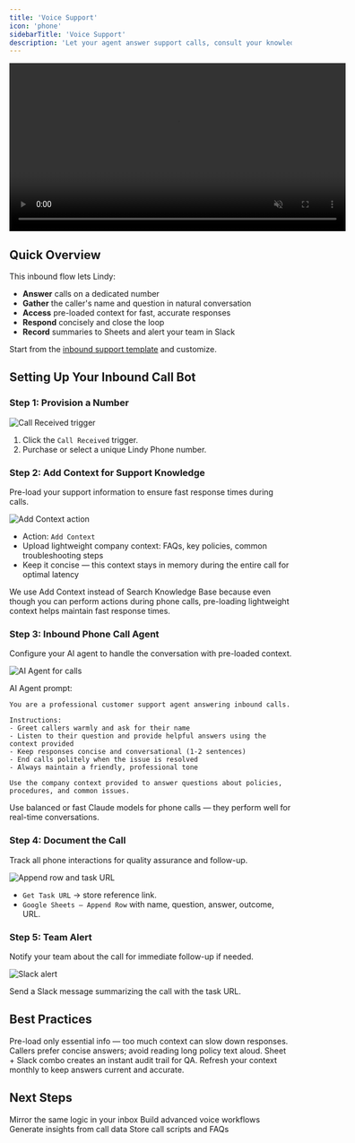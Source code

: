 ```yaml
---
title: 'Voice Support'
icon: 'phone'
sidebarTitle: 'Voice Support'
description: 'Let your agent answer support calls, consult your knowledge base, and log every interaction.'
---
```


<div style={{ display: 'flex', justifyContent: 'center', margin: '2rem 0' }}>
  <div className="video-card">
    <video
      src="/lindy-brand-assets/cs_voice_support.mp4"
      width="600"
      autoPlay
      muted
      loop
      playsInline
      style={{ display: 'block', width: '100%', borderRadius: '16px' }}
    />
  </div>
</div>

## Quick Overview

This inbound flow lets Lindy:

- **Answer** calls on a dedicated number  
- **Gather** the caller's name and question in natural conversation  
- **Access** pre-loaded context for fast, accurate responses  
- **Respond** concisely and close the loop  
- **Record** summaries to Sheets and alert your team in Slack  

Start from the [inbound support template](https://chat.lindy.ai/home/?templateId=6875ad458aeebd9c66a8b3b5) and customize.

## Setting Up Your Inbound Call Bot

### Step 1: Provision a Number

<Frame>
  <img src="/lindy-brand-assets/voice-support-trigger.png" alt="Call Received trigger" />
</Frame>

1. Click the `Call Received` trigger.  
2. Purchase or select a unique Lindy Phone number.

### Step 2: Add Context for Support Knowledge

Pre-load your support information to ensure fast response times during calls.

<Frame>
  <img src="/lindy-brand-assets/voice-support-context.png" alt="Add Context action" />
</Frame>

- Action: `Add Context`
- Upload lightweight company context: FAQs, key policies, common troubleshooting steps
- Keep it concise — this context stays in memory during the entire call for optimal latency

<Tip>
We use Add Context instead of Search Knowledge Base because even though you can perform actions during phone calls, pre-loading lightweight context helps maintain fast response times.
</Tip>

### Step 3: Inbound Phone Call Agent

Configure your AI agent to handle the conversation with pre-loaded context.

<Frame>
  <img src="/lindy-brand-assets/voice-support-agent.png" alt="AI Agent for calls" />
</Frame>

AI Agent prompt:

```
You are a professional customer support agent answering inbound calls.

Instructions:
- Greet callers warmly and ask for their name
- Listen to their question and provide helpful answers using the context provided
- Keep responses concise and conversational (1-2 sentences)
- End calls politely when the issue is resolved
- Always maintain a friendly, professional tone

Use the company context provided to answer questions about policies, procedures, and common issues.
```

<Tip> 
Use balanced or fast Claude models for phone calls — they perform well for real-time conversations.
</Tip> 

### Step 4: Document the Call

Track all phone interactions for quality assurance and follow-up.

<Frame>
  <img src="/lindy-brand-assets/voice-support-log.png" alt="Append row and task URL" />
</Frame>

- `Get Task URL` → store reference link.  
- `Google Sheets – Append Row` with name, question, answer, outcome, URL.

### Step 5: Team Alert

Notify your team about the call for immediate follow-up if needed.

<Frame>
  <img src="/lindy-brand-assets/voice-support-alert.png" alt="Slack alert" />
</Frame>

Send a Slack message summarizing the call with the task URL.

## Best Practices

<AccordionGroup>
  <Accordion title="Keep Context Lightweight">
    Pre-load only essential info — too much context can slow down responses.
  </Accordion>
  
  <Accordion title="Keep Replies Short">
    Callers prefer concise answers; avoid reading long policy text aloud.
  </Accordion>
  
  <Accordion title="Log Everything">
    Sheet + Slack combo creates an instant audit trail for QA.
  </Accordion>
  
  <Accordion title="Update Context Regularly">
    Refresh your context monthly to keep answers current and accurate.
  </Accordion>
</AccordionGroup>

## Next Steps

<CardGroup cols={2}>
  <Card title="Smart Support Agent" href="/use-cases/customer success/smart-support-agent" icon="envelope">
    Mirror the same logic in your inbox
  </Card>
  <Card title="Phone Calls" href="/fundamentals/lindy-101/phone-calls" icon="phone">
    Build advanced voice workflows
  </Card>
  <Card title="Report Generator" href="/use-cases/customer success/report-generator" icon="file-lines">
    Generate insights from call data
  </Card>
  <Card title="Knowledge Base" href="/fundamentals/lindy-101/knowledge-base" icon="database">
    Store call scripts and FAQs
  </Card>
</CardGroup>